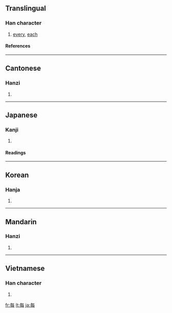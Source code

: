 {{see|毎}}

==Translingual==
===Han character===
{{Han char|rn=80|rad=毋|as=03|sn=7|four=8050<sub>7</sub>|canj=人田卜戈 (OWYI)}}
# [[every]], [[each]]
====References====
{{Han ref|kx=0589.020|dkj=16725|dj=0981.030|hdz=42381.020|uh=6BCF|ud=27599|bh=A843|bd=43075}}
----
==Cantonese==
===Hanzi===
{{yue-hanzi|jyut=|y=mui5}}
# {{defn|Cantonese}}
----
==Japanese==
===Kanji===
{{ja-kanji|grade=|rs=毋03}}
# {{defn|Japanese}} 
====Readings====
{{ja-readings|on=[[まい]] (mai), [[ばい]] (bai)|kun=[[つね]] (tsune)}}
----
==Korean==
===Hanja===
{{ko-hanja|hangeul=매|eumhun=|rv=mae|mr=mae|y=may}}
# {{defn|Korean}}
----
==Mandarin==
===Hanzi===
{{cmn-hanzi|pin=[[měi]] ([[mei3]])|wg=mei<sup>3</sup>}}
# {{defn|Mandarin}}
----
==Vietnamese==
===Han character===
{{vi-hantu|mọi, mỗi}}
# {{defn|Vietnamese}}

[[fr:每]]
[[lt:每]]
[[ja:每]]